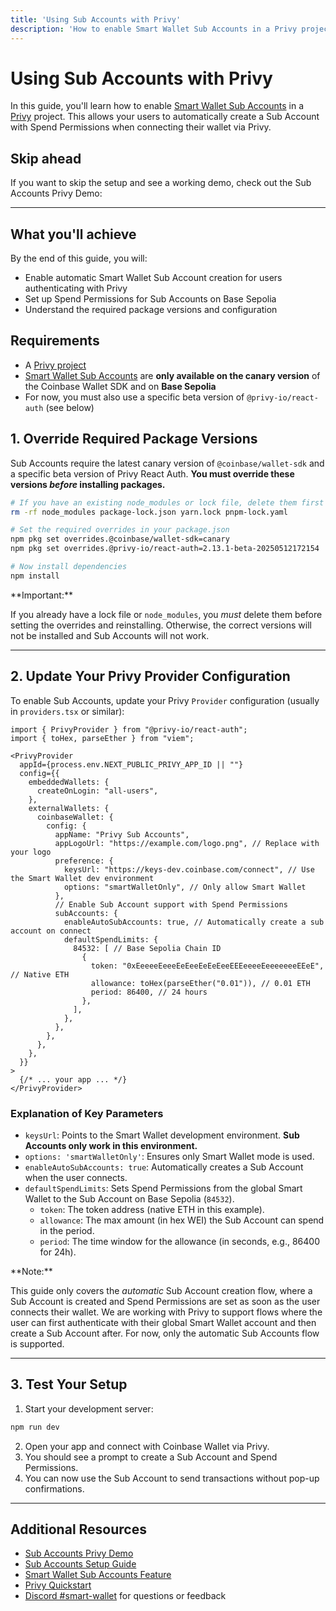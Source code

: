 ```yaml
---
title: 'Using Sub Accounts with Privy'
description: 'How to enable Smart Wallet Sub Accounts in a Privy project'
---
```



# Using Sub Accounts with Privy

In this guide, you'll learn how to enable [Smart Wallet Sub Accounts](/identity/smart-wallet/concepts/features/optional/sub-accounts) in a [Privy](https://www.privy.io/) project.
This allows your users to automatically create a Sub Account with Spend Permissions when connecting their wallet via Privy.

## Skip ahead

If you want to skip the setup and see a working demo, check out the Sub Accounts Privy Demo:

<GithubRepoCard title="Sub Accounts Privy Demo" githubUrl="https://github.com/base/demos/tree/master/smart-wallet/sub-accounts-privy" />

---

## What you'll achieve

By the end of this guide, you will:

- Enable automatic Smart Wallet Sub Account creation for users authenticating with Privy
- Set up Spend Permissions for Sub Accounts on Base Sepolia
- Understand the required package versions and configuration

## Requirements

- A [Privy project](https://docs.privy.io/guide/quickstart)
- [Smart Wallet Sub Accounts](/identity/smart-wallet/concepts/features/optional/sub-accounts) are **only available on the canary version** of the Coinbase Wallet SDK and on **Base Sepolia**
- For now, you must also use a specific beta version of `@privy-io/react-auth` (see below)

## 1. Override Required Package Versions

Sub Accounts require the latest canary version of `@coinbase/wallet-sdk` and a specific beta version of Privy React Auth. **You must override these versions _before_ installing packages.**

```bash [Terminal]
# If you have an existing node_modules or lock file, delete them first
rm -rf node_modules package-lock.json yarn.lock pnpm-lock.yaml

# Set the required overrides in your package.json
npm pkg set overrides.@coinbase/wallet-sdk=canary
npm pkg set overrides.@privy-io/react-auth=2.13.1-beta-20250512172154

# Now install dependencies
npm install
```

<Warning>
**Important:**

If you already have a lock file or `node_modules`, you _must_ delete them before setting the overrides and reinstalling. Otherwise, the correct versions will not be installed and Sub Accounts will not work.
</Warning>

---

## 2. Update Your Privy Provider Configuration

To enable Sub Accounts, update your Privy `Provider` configuration (usually in `providers.tsx` or similar):

```tsx [providers.tsx]
import { PrivyProvider } from "@privy-io/react-auth";
import { toHex, parseEther } from "viem";

<PrivyProvider
  appId={process.env.NEXT_PUBLIC_PRIVY_APP_ID || ""}
  config={{
    embeddedWallets: {
      createOnLogin: "all-users",
    },
    externalWallets: {
      coinbaseWallet: {
        config: {
          appName: "Privy Sub Accounts",
          appLogoUrl: "https://example.com/logo.png", // Replace with your logo
          preference: {
            keysUrl: "https://keys-dev.coinbase.com/connect", // Use the Smart Wallet dev environment
            options: "smartWalletOnly", // Only allow Smart Wallet
          },
          // Enable Sub Account support with Spend Permissions
          subAccounts: {
            enableAutoSubAccounts: true, // Automatically create a sub account on connect
            defaultSpendLimits: {
              84532: [ // Base Sepolia Chain ID
                {
                  token: "0xEeeeeEeeeEeEeeEeEeEeeEEEeeeeEeeeeeeeEEeE", // Native ETH
                  allowance: toHex(parseEther("0.01")), // 0.01 ETH
                  period: 86400, // 24 hours
                },
              ],
            },
          },
        },
      },
    },
  }}
>
  {/* ... your app ... */}
</PrivyProvider>
```

### Explanation of Key Parameters

- `keysUrl`: Points to the Smart Wallet development environment. **Sub Accounts only work in this environment.**
- `options: 'smartWalletOnly'`: Ensures only Smart Wallet mode is used.
- `enableAutoSubAccounts: true`: Automatically creates a Sub Account when the user connects.
- `defaultSpendLimits`: Sets Spend Permissions from the global Smart Wallet to the Sub Account on Base Sepolia (`84532`).
  - `token`: The token address (native ETH in this example).
  - `allowance`: The max amount (in hex WEI) the Sub Account can spend in the period.
  - `period`: The time window for the allowance (in seconds, e.g., 86400 for 24h).

<Note>
**Note:**

This guide only covers the _automatic_ Sub Account creation flow, where a Sub Account is created and Spend Permissions are set as soon as the user connects their wallet. We are working with Privy to support flows where the user can first authenticate with their global Smart Wallet account and then create a Sub Account after. For now, only the automatic Sub Accounts flow is supported.
</Note>

---

## 3. Test Your Setup

1. Start your development server:

```bash [Terminal]
npm run dev
```

2. Open your app and connect with Coinbase Wallet via Privy.
3. You should see a prompt to create a Sub Account and Spend Permissions.
4. You can now use the Sub Account to send transactions without pop-up confirmations.

---

## Additional Resources

- [Sub Accounts Privy Demo](https://github.com/base/demos/tree/master/smart-wallet/sub-accounts-privy)
- [Sub Accounts Setup Guide](/identity/smart-wallet/guides/sub-accounts/setup)
- [Smart Wallet Sub Accounts Feature](/identity/smart-wallet/concepts/features/optional/sub-accounts)
- [Privy Quickstart](https://docs.privy.io/guide/quickstart)
- [Discord #smart-wallet](https://discord.com/invite/cdp) for questions or feedback
